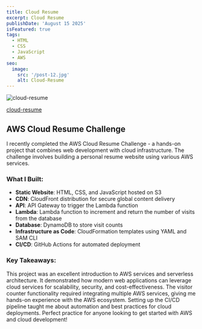 ```yaml
---
title: Cloud Resume
excerpt: Cloud Resume
publishDate: 'August 15 2025'
isFeatured: true
tags:
  - HTML
  - CSS
  - JavaScript
  - AWS
seo:
  image:
    src: '/post-12.jpg'
    alt: Cloud-Resume
---
```


<Image src={postImage} alt="cloud-resume" />

<a href="https://djhkgiteagyfc.cloudfront.net/" target="_blank">cloud-resume</a>

## AWS Cloud Resume Challenge

I recently completed the AWS Cloud Resume Challenge - a hands-on project that combines web development with cloud infrastructure. The challenge involves building a personal resume website using various AWS services.

### What I Built:
- **Static Website**: HTML, CSS, and JavaScript hosted on S3
- **CDN**: CloudFront distribution for secure global content delivery
- **API**: API Gateway to trigger the Lambda function
- **Lambda**: Lambda function to increment and return the number of visits from the database
- **Database**: DynamoDB to store visit counts
- **Infrastructure as Code**: CloudFormation templates using YAML and SAM CLI
- **CI/CD**: GitHub Actions for automated deployment

### Key Takeaways:
This project was an excellent introduction to AWS services and serverless architecture. It demonstrated how modern web applications can leverage cloud services for scalability, security, and cost-effectiveness.
The visitor counter functionality required integrating multiple AWS services, giving me hands-on experience with the AWS ecosystem. Setting up the CI/CD pipeline taught me about automation and best practices for cloud deployments.
Perfect practice for anyone looking to get started with AWS and cloud development!
